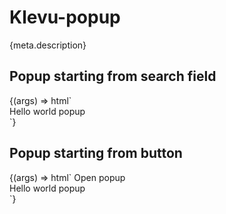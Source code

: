 
<Meta title="Atoms/Popup" component="klevu-popup" argTypes={meta.argTypes} parameters={meta.parameters} />

# Klevu-popup

<Description>{meta.description}</Description>

## Popup starting from search field

<Canvas>
  <Story
    name="Popup"
    args={{
      startOpen: false,
      anchor: "bottom-start",
    }}
    height="200px"
  >
    {(args) => html` <klevu-popup
      anchor=${ifDefined(args.anchor)}
      close-at-outside-click=${ifDefined(args.closeAtOutsideClick)}
      fullwidth-content=${ifDefined(args.fullwidthContent)}
      open-at-focus=${ifDefined(args.openAtFocus)}
      start-open=${ifDefined(args.startOpen)}
      elevation=${ifDefined(args.elevation)}
    >
      <klevu-search-field slot="origin"></klevu-search-field>
      <div slot="content">Hello world popup</div>
    </klevu-popup>`}
  </Story>
</Canvas>

## Popup starting from button

<Canvas>
  <Story
    name="Button source"
    args={{
      startOpen: false,
      anchor: "bottom-start",
      openAtFocus: false,
      elevation: 3,
    }}
    height="200px"
  >
    {(args) => html` <klevu-popup
      anchor=${ifDefined(args.anchor)}
      close-at-outside-click=${ifDefined(args.closeAtOutsideClick)}
      fullwidth-content=${ifDefined(args.fullwidthContent)}
      open-at-focus=${ifDefined(args.openAtFocus)}
      start-open=${ifDefined(args.startOpen)}
      elevation=${ifDefined(args.elevation)}
    >
      <klevu-button slot="origin">Open popup</klevu-button>
      <div slot="content">Hello world popup</div>
    </klevu-popup>`}
  </Story>
</Canvas>

<ArgsTable story="Popup" />
